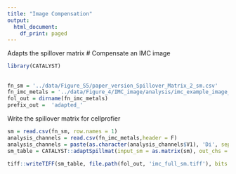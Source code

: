 ```yaml
---
title: "Image Compensation"
output:
  html_document:
    df_print: paged
---
```


Adapts the spillover matrix
# Compensate an IMC image
```r
library(CATALYST)
```


##
```r
fn_sm = '../data/Figure_S5/paper_version_Spillover_Matrix_2_sm.csv'
fn_imc_metals = '../data/Figure_4/IMC_image/analysis/imc_example_image_a0_full.csv'
fol_out = dirname(fn_imc_metals)
prefix_out =  'adapted_'
```


Write the spillover matrix for cellprofier

```r
sm = read.csv(fn_sm, row.names = 1)
analysis_channels = read.csv(fn_imc_metals,header = F)
analysis_channels = paste(as.character(analysis_channels$V1), 'Di', sep = '')
sm_table = CATALYST::adaptSpillmat(input_sm = as.matrix(sm), out_chs = analysis_channels)
```

```r
tiff::writeTIFF(sm_table, file.path(fol_out, 'imc_full_sm.tiff'), bits.per.sample = 32, reduce = T)
```

